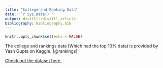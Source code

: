 ```yaml
---
title: "College and Ranking Data"
date: "`r Sys.Date()`"
output: distill::distill_article
bibliography: bibliography.bib
---
```


```r
knitr::opts_chunk$set(echo = FALSE)
```

The college and rankings data (Which had the top 10% data) is provided by Yash Gupta on Kaggle. [@rankings]

[Check out the dataset here.](https://www.kaggle.com/yashgpt/us-college-data)





